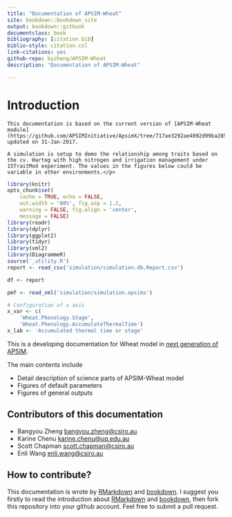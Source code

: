 ```yaml
---
title: "Documentation of APSIM-Wheat"
site: bookdown::bookdown_site
output: bookdown::gitbook
documentclass: book
bibliography: [citation.bib]
biblio-style: citation.csl
link-citations: yes
github-repo: byzheng/APSIM-Wheat
description: "Documentation of APSIM-Wheat"

---
```



# Introduction

```block
This documentation is based on the current version of [APSIM-Wheat module](https://github.com/APSIMInitiative/ApsimX/tree/717ae3292ae4092d99ba28555433d7663454d999) updated on 31-Jan-2017.
```


```block
A simulation is setup to demo the relationship among traits based on the cv. Hartog with high nitrogen and irrigation management under 15TraitMod experiment. The values in the figures below could be variable in other environments.</p>
```


```r
library(knitr)
opts_chunk$set(
    cache = TRUE, echo = FALSE, 
    out.width = '80%', fig.asp = 1.2,
    warning = FALSE, fig.align = 'center',
    message = FALSE) 
library(readr)
library(dplyr)
library(ggplot2)
library(tidyr)
library(xml2)
library(DiagrammeR)
source('_utility.R')
report <- read_csv('simulation/simulation.db.Report.csv')

df <- report 

pmf <- read_xml('simulation/simulation.apsimx')

# Configuration of x axis
x_var <- c(
    'Wheat.Phenology.Stage',
    'Wheat.Phenology.AccumulateThermalTime')
x_lab <- 'Accumulated thermal time or stage'


```





This is a developing documentation for Wheat model in [next generation of APSIM](https://github.com/APSIMInitiative/ApsimX).

The main contents include 

- Detail description of science parts of APSIM-Wheat model
- Figures of default parameters
- Figures of general outputs


## Contributors of this documentation
 * Bangyou Zheng <bangyou.zheng@csiro.au>
 * Karine Chenu <karine.chenu@uq.edu.au>
 * Scott Chapman <scott.chapman@csiro.au>
 * Enli Wang <enli.wang@csiro.au>



## How to contribute?

This documentation is wrote by [RMarkdown](rmarkdown.rstudio.com) and [bookdown](bookdown.org). I suggest you firstly to read the introduction about [RMarkdown](rmarkdown.rstudio.com) and [bookdown](bookdown.org), then fork this repository into your github account. Feel free to submit a pull request. 



